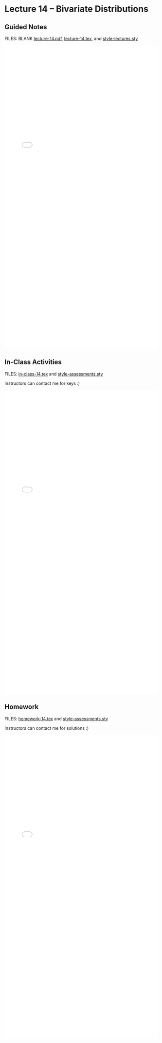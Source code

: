 # Lecture 14 -- Bivariate Distributions {.unnumbered}

## Guided Notes

FILES: BLANK [lecture-14.pdf](https://github.com/coltongearhart/math321/blob/main/lectures/lecture-14.pdf), [lecture-14.tex](https://github.com/coltongearhart/math321/blob/main/lectures/lecture-14.tex), and [style-lectures.sty](https://github.com/coltongearhart/math321/blob/main/lectures/style-lectures.sty)

<embed src="lectures/lecture-14-COMPLETED.pdf" type="application/pdf" width="100%" height="1000px"></embed>

## In-Class Activities

FILES: [in-class-14.tex](https://github.com/coltongearhart/math321/blob/main/assessments/in-class-14.tex) and [style-assessments.sty](https://github.com/coltongearhart/math321/blob/main/assessments/style-assessments.sty)

Instructors can contact me for keys :)

<embed src="assessments/in-class-14.pdf" type="application/pdf" width="100%" height="1000px"></embed>

## Homework

FILES: [homework-14.tex](https://github.com/coltongearhart/math321/blob/main/assessments/homework-14.tex) and [style-assessments.sty](https://github.com/coltongearhart/math321/blob/main/assessments/style-assessments.sty)

Instructors can contact me for solutions :)

<embed src="assessments/homework-14.pdf" type="application/pdf" width="100%" height="1000px"></embed>
